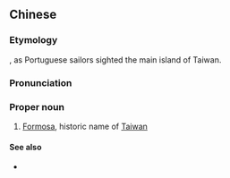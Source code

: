 ==Chinese==
{{zh-forms|s=福尔摩沙|gloss=-}}

===Etymology===
{{bor|zh|pt|Formosa}} {{defdate|ca. 1542}}, as Portuguese sailors sighted the main island of Taiwan.

===Pronunciation===
{{zh-pron
|m=Fú'ěrmóshā
|c=fuk1 ji5 mo1 saa1
|cat=pn
}}

===Proper noun===
{{zh-proper noun}}

# [[Formosa]], historic name of [[Taiwan]]

====See also====
* {{zh-l|福爾摩斯|(Sherlock) Holmes}}